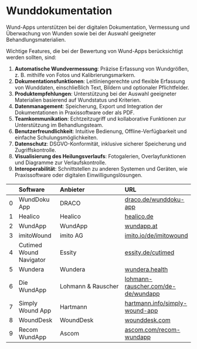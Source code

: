 # Wunddokumentation

Wund-Apps unterstützen bei der digitalen Dokumentation, Vermessung und Überwachung von Wunden sowie bei der Auswahl geeigneter Behandlungsmaterialien.

Wichtige Features, die bei der Bewertung von Wund-Apps berücksichtigt werden sollten, sind:  

1. **Automatische Wundvermessung**: Präzise Erfassung von Wundgrößen, z. B. mithilfe von Fotos und Kalibrierungsmarkern.  
2. **Dokumentationsfunktionen**: Leitliniengerechte und flexible Erfassung von Wunddaten, einschließlich Text, Bildern und optionaler Pflichtfelder.  
3. **Produktempfehlungen**: Unterstützung bei der Auswahl geeigneter Materialien basierend auf Wundstatus und Kriterien.  
4. **Datenmanagement**: Speicherung, Export und Integration der Dokumentationen in Praxissoftware oder als PDF.  
5. **Teamkommunikation**: Echtzeitzugriff und kollaborative Funktionen zur Unterstützung im Behandlungsteam.  
6. **Benutzerfreundlichkeit**: Intuitive Bedienung, Offline-Verfügbarkeit und einfache Schulungsmöglichkeiten.  
7. **Datenschutz**: DSGVO-Konformität, inklusive sicherer Speicherung und Zugriffskontrolle.  
8. **Visualisierung des Heilungsverlaufs**: Fotogalerien, Overlayfunktionen und Diagramme zur Verlaufskontrolle.  
9. **Interoperabilität**: Schnittstellen zu anderen Systemen und Geräten, wie Praxissoftware oder digitalen Einwilligungslösungen.  

|    | Software         | Anbieter                          | URL                |
|---:|:-----------------|:----------------------------------|:-------------------|
|  0 | WundDoku App     | DRACO                             | [draco.de/wunddoku-app](https://www.draco.de/wunddoku-app/) |
|  1 | Healico          | Healico                           | [healico.de](https://www.healico.de/) |
|  2 | WundApp          | WundApp                           | [wundapp.at](https://wundapp.at/) |
|  3 | imitoWound       | imito AG                          | [imito.io/de/imitowound](https://imito.io/de/imitowound) |
|  4 | Cutimed Wound Navigator | Essity | [essity.de/cutimed](https://medical.essity.de/therapieloesungen/cutimed/cutimed-wound-navigator-app.html) |
|  5 | Wundera          | Wundera                           | [wundera.health](https://www.wundera.health/) |
|  6 | Die WundApp      | Lohmann & Rauscher                | [lohmann-rauscher.com/de-de/wundapp](https://www.lohmann-rauscher.com/de-de/service/lr-apps/die-wundapp/) |
|  7 | Simply Wound App | Hartmann                          | [hartmann.info/simply-wound-app](https://www.hartmann.info/de-de/kundenloesungen/digitale-loesungen/simply-wound-app) |
|  8 | WoundDesk        | WoundDesk                         | [wounddesk.com](https://wounddesk.com/) |
|  9 | Recom WundApp    | Ascom                             | [ascom.com/recom-wundapp](https://www.ascom.com/de/uber-uns/vorteile-von-ascom/ecosystem-myco--friends/myco--friends-app-partner/recom-wundapp/) |
